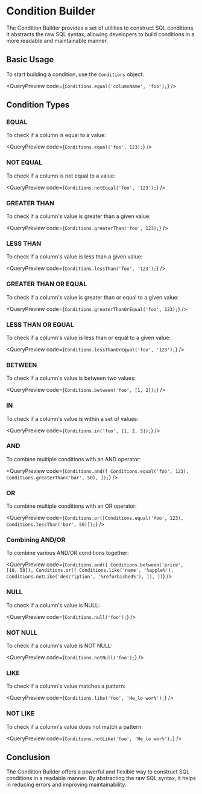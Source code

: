 
<Meta title="2. Conditions" />

# Condition Builder

The Condition Builder provides a set of utilities to construct SQL conditions. It abstracts the raw SQL syntax, allowing developers to build conditions in a more readable and maintainable manner.

## Basic Usage

To start building a condition, use the `Conditions` object:

<QueryPreview
  code={`
Conditions.equal('columnName', 'foo');
`}
/>

## Condition Types

### EQUAL

To check if a column is equal to a value:

<QueryPreview
  code={`
Conditions.equal('foo', 123);
`}
/>

### NOT EQUAL

To check if a column is not equal to a value:

<QueryPreview
  code={`
Conditions.notEqual('foo', '123');
`}
/>

### GREATER THAN

To check if a column's value is greater than a given value:

<QueryPreview
  code={`
Conditions.greaterThan('foo', 123);
`}
/>

### LESS THAN

To check if a column's value is less than a given value:

<QueryPreview
  code={`
Conditions.lessThan('foo', '123');
`}
/>

### GREATER THAN OR EQUAL

To check if a column's value is greater than or equal to a given value:

<QueryPreview
  code={`
Conditions.greaterThanOrEqual('foo', 123);
`}
/>

### LESS THAN OR EQUAL

To check if a column's value is less than or equal to a given value:

<QueryPreview
  code={`
Conditions.lessThanOrEqual('foo', '123');
`}
/>

### BETWEEN

To check if a column's value is between two values:

<QueryPreview
  code={`
Conditions.between('foo', [1, 2]);
`}
/>

### IN

To check if a column's value is within a set of values:

<QueryPreview
  code={`
Conditions.in('foo', [1, 2, 3]);
`}
/>

### AND

To combine multiple conditions with an AND operator:

<QueryPreview
  code={`
Conditions.and([
  Conditions.equal('foo', 123),
  Conditions.greaterThan('bar', 50),
]);
`}
/>

### OR

To combine multiple conditions with an OR operator:

<QueryPreview
  code={`
Conditions.or([Conditions.equal('foo', 123), Conditions.lessThan('bar', 50)]);
`}
/>

### Combining AND/OR

To combine various AND/OR conditions together:

<QueryPreview
  code={`
Conditions.and([
      Conditions.between('price', [10, 50]),
      Conditions.or([
        Conditions.like('name', '%apple%'),
        Conditions.notLike('description', '%refurbished%'),
      ]),
    ])
`}
/>

### NULL

To check if a column's value is NULL:

<QueryPreview
  code={`
Conditions.null('foo');
`}
/>

### NOT NULL

To check if a column's value is NOT NULL:

<QueryPreview
  code={`
Conditions.notNull('foo');
`}
/>

### LIKE

To check if a column's value matches a pattern:

<QueryPreview
  code={`
Conditions.like('foo', 'He_lo wor%');
`}
/>

### NOT LIKE

To check if a column's value does not match a pattern:

<QueryPreview
  code={`
Conditions.notLike('foo', 'He_lo wor%');
`}
/>

## Conclusion

The Condition Builder offers a powerful and flexible way to construct SQL conditions in a readable manner. By abstracting the raw SQL syntax, it helps in reducing errors and improving maintainability.
